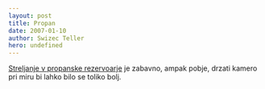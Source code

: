 ```yaml
---
layout: post
title: Propan
date: 2007-01-10
author: Swizec Teller
hero: undefined
---
```


[Streljanje v propanske rezervoarje](http://www.liveleak.com/view?i=08b0f84d82&c=1) je zabavno, ampak pobje, drzati kamero pri miru bi lahko bilo se toliko bolj.
